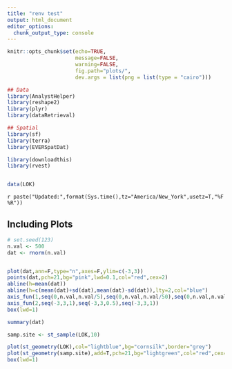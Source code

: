 ```yaml
---
title: "renv test"
output: html_document
editor_options: 
  chunk_output_type: console
---
```


```r
knitr::opts_chunk$set(echo=TRUE,
                      message=FALSE,
                      warning=FALSE,
                      fig.path="plots/",
                      dev.args = list(png = list(type = "cairo")))
```

```r
## Data 
library(AnalystHelper)
library(reshape2)
library(plyr)
library(dataRetrieval)

## Spatial
library(sf)
library(terra)
library(EVERSpatDat)

library(downloadthis)
library(rvest)


data(LOK)
```

`r paste("Updated:",format(Sys.time(),tz="America/New_York",usetz=T,"%F %R"))`

## Including Plots

```r
# set.seed(123)
n.val <- 500
dat <- rnorm(n.val)


plot(dat,ann=F,type="n",axes=F,ylim=c(-3,3))
points(dat,pch=21,bg="pink",lwd=0.1,col="red",cex=2)
abline(h=mean(dat))
abline(h=c(mean(dat)+sd(dat),mean(dat)-sd(dat)),lty=2,col="blue")
axis_fun(1,seq(0,n.val,n.val/5),seq(0,n.val,n.val/50),seq(0,n.val,n.val/5))
axis_fun(2,seq(-3,3,1),seq(-3,3,0.5),seq(-3,3,1))
box(lwd=1)

summary(dat)
```


```r
samp.site <- st_sample(LOK,10)

plot(st_geometry(LOK),col="lightblue",bg="cornsilk",border="grey")
plot(st_geometry(samp.site),add=T,pch=21,bg="lightgreen",col="red",cex=1.5,lwd=0.5)
box(lwd=1)
```